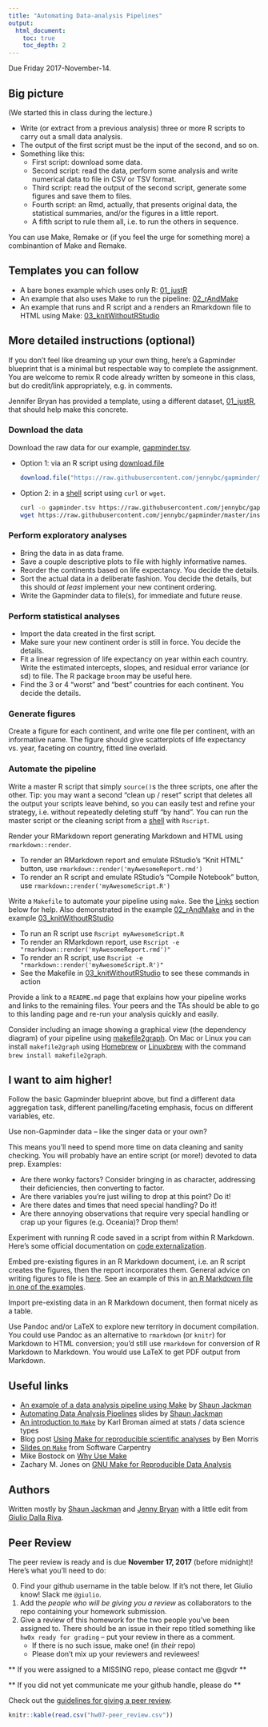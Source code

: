 ```yaml
---
title: "Automating Data-analysis Pipelines"
output:
  html_document:
    toc: true
    toc_depth: 2
---
```


Due Friday 2017-November-14.

## Big picture

(We started this in class during the lecture.)

  * Write (or extract from a previous analysis) three or more R scripts to carry out a small data analysis.
  * The output of the first script must be the input of the second, and so on.
  * Something like this:
    - First script: download some data.
    - Second script: read the data, perform some analysis and write numerical data to file in CSV or TSV format.
    - Third script: read the output of the second script, generate some figures and save them to files.
    - Fourth script: an Rmd, actually, that presents original data, the statistical summaries, and/or the figures in a little report.
    - A fifth script to rule them all, i.e. to run the others in sequence.
    
You can use Make, Remake or (if you feel the urge for something more) a combinantion of Make and Remake.

## Templates you can follow

+ A bare bones example which uses only R:
  [01_justR][]
+ An example that also uses Make to run the pipeline:
  [02_rAndMake][]
+ An example that runs and R script and a renders an Rmarkdown file to HTML using Make:
  [03_knitWithoutRStudio][]

[01_justR]: https://github.com/STAT545-UBC/STAT545-UBC.github.io/tree/master/automation10_holding-area/01_automation-example_just-r
[02_rAndMake]: https://github.com/STAT545-UBC/STAT545-UBC.github.io/tree/master/automation10_holding-area/02_automation-example_r-and-make
[03_knitWithoutRStudio]: https://github.com/STAT545-UBC/STAT545-UBC.github.io/tree/master/automation10_holding-area/03_automation-example_render-without-rstudio

## More detailed instructions (optional)

If you don't feel like dreaming up your own thing, here's a Gapminder blueprint that is a minimal but respectable way to complete the assignment. You are welcome to remix R code already written by someone in this class, but do credit/link appropriately, e.g. in comments.

Jennifer Bryan has provided a template, using a different dataset, [01_justR][], that should help make this concrete.

### Download the data

Download the raw data for our example, [gapminder.tsv][].

+ Option 1: via an R script using [download.file][]

    ```r
	download.file("https://raw.githubusercontent.com/jennybc/gapminder/master/inst/gapminder.tsv", destfile="gapminder.tsv")
    ```

+ Option 2: in a [shell](git09_shell.html) script using `curl` or `wget`.

    ```bash
    curl -o gapminder.tsv https://raw.githubusercontent.com/jennybc/gapminder/master/inst/gapminder.tsv
    wget https://raw.githubusercontent.com/jennybc/gapminder/master/inst/gapminder.tsv
    ```

[gapminder.tsv]: https://github.com/jennybc/gapminder/blob/master/inst/gapminder.tsv
[download.file]: http://stat.ethz.ch/R-manual/R-patched/library/utils/html/download.file.html

### Perform exploratory analyses

+ Bring the data in as data frame.
+ Save a couple descriptive plots to file with highly informative names.
+ Reorder the continents based on life expectancy. You decide the details.
+ Sort the actual data in a deliberate fashion. You decide the details, but this should *at least* implement your new continent ordering.
+ Write the Gapminder data to file(s), for immediate and future reuse.

### Perform statistical analyses

+ Import the data created in the first script.
+ Make sure your new continent order is still in force. You decide the details.
+ Fit a linear regression of life expectancy on year within each country. Write the estimated intercepts, slopes, and residual error variance (or sd) to file. The R package `broom` may be useful here.
+ Find the 3 or 4 "worst" and "best" countries for each continent. You decide the details.

### Generate figures

Create a figure for each continent, and write one file per continent, with an informative name. The figure should give scatterplots of life expectancy vs. year, faceting on country, fitted line overlaid.

### Automate the pipeline

Write a master R script that simply `source()`s the three scripts, one after the other. Tip: you may want a second "clean up / reset" script that deletes all the output your scripts leave behind, so you can easily test and refine your strategy, i.e. without repeatedly  deleting stuff "by hand". You can run the master script or the cleaning script from a [shell](git09_shell.html) with `Rscript`.

Render your RMarkdown report generating Markdown and HTML using `rmarkdown::render`.

+ To render an RMarkdown report and emulate RStudio's "Knit HTML" button, use
  `rmarkdown::render('myAwesomeReport.rmd')`
+ To render an R script and emulate RStudio's "Compile Notebook" button, use
  `rmarkdown::render('myAwesomeScript.R')`

Write a `Makefile` to automate your pipeline using `make`. See the [Links](#links) section below for help. Also demonstrated in the example [02_rAndMake][] and in the example [03_knitWithoutRStudio][]

+ To run an R script use `Rscript myAwesomeScript.R`
+ To render an RMarkdown report, use `Rscript -e "rmarkdown::render('myAwesomeReport.rmd')"`
+ To render an R script, use `Rscript -e "rmarkdown::render('myAwesomeScript.R')"`
+ See the Makefile in [03_knitWithoutRStudio][] to see these commands in action

Provide a link to a `README.md` page that explains how your pipeline works and links to the remaining files. Your peers and the TAs should be able to go to this landing page and re-run your analysis quickly and easily.

Consider including an image showing a graphical view (the dependency diagram) of your pipeline using [makefile2graph](https://github.com/lindenb/makefile2graph). On Mac or Linux you can install `makefile2graph` using [Homebrew](http://brew.sh) or [Linuxbrew](http://linuxbrew.sh) with the command `brew install makefile2graph`.

## I want to aim higher!

Follow the basic Gapminder blueprint above, but find a different data aggregation task, different panelling/faceting emphasis, focus on different variables, etc.

Use non-Gapminder data -- like the singer data or your own?

This means you'll need to spend more time on data cleaning and sanity checking. You will probably have an entire script (or more!) devoted to data prep. Examples:

+ Are there wonky factors? Consider bringing in as character, addressing their deficiencies, then converting to factor.
+ Are there variables you're just willing to drop at this point? Do it!
+ Are there dates and times that need special handling? Do it!
+ Are there annoying observations that require very special handling or crap up your figures (e.g. Oceania)? Drop them!

Experiment with running R code saved in a script from within R Markdown. Here's some official documentation on [code externalization](http://yihui.name/knitr/demo/externalization/).

Embed pre-existing figures in an R Markdown document, i.e. an R script creates the figures, then the report incorporates them. General advice on writing figures to file is [here](block017_write-figure-to-file.html). See an example of this in [an R Markdown file in one of the examples](https://github.com/jennybc/STAT545A_2013/blob/master/hw06_scaffolds/03_knitWithoutRStudio/03_doStuff.Rmd).

Import pre-existing data in an R Markdown document, then format nicely as a table.

Use Pandoc and/or LaTeX to explore new territory in document compilation. You could use Pandoc as an alternative to `rmarkdown` (or `knitr`) for Markdown to HTML conversion; you'd still use `rmarkdown` for conversion of R Markdown to Markdown. You would use LaTeX to get PDF output from Markdown.

## Useful links

+ [An example of a data analysis pipeline using Make](https://github.com/sjackman/makefile-example/) by [Shaun Jackman](http://sjackman.ca)
+ [Automating Data Analysis Pipelines](http://sjackman.ca/makefile-slides/) slides by [Shaun Jackman](http://sjackman.ca)
+ [An introduction to `Make`](http://kbroman.github.io/minimal_make/) by Karl Broman aimed at stats / data science types
+ Blog post [Using Make for reproducible scientific analyses](http://www.bendmorris.com/2013/09/using-make-for-reproducible-scientific.html) by Ben Morris
+ [Slides on `Make`](http://software-carpentry.org/v4/make/index.html) from Software Carpentry
+ Mike Bostock on [Why Use Make](http://bost.ocks.org/mike/make/)
+ Zachary M. Jones on [GNU Make for Reproducible Data Analysis](http://zmjones.com/make.html)

## Authors

Written mostly by [Shaun Jackman][] and [Jenny Bryan][] with a little edit from [Giulio Dalla Riva][].

[Shaun Jackman]: http://sjackman.ca/
[Jenny Bryan]: http://www.stat.ubc.ca/~jenny/
[Giulio Dalla Riva]: https://www.gvdallariva.net
[CC BY 3.0]: http://creativecommons.org/licenses/by/3.0/

## Peer Review


The peer review is ready and is due __November 17, 2017__ (before midnight)! Here's what you'll need to do:

0. Find your github username in the table below. If it's not there, let Giulio know! Slack me `@giulio`.
1. Add the _people who will be giving you a review_ as collaborators to the repo containing your homework submission.
2. Give a review of this homework for the two people you've been assigned to. There should be an issue in their repo titled something like `hw0x ready for grading` -- put your review in there as a comment.
    - If there is no such issue, make one! (in _their_ repo)
    - Please don't mix up your reviewers and reviewees!

** If you were assigned to a MISSING repo, please contact me @gvdr **

** If you did not yet communicate me your github handle, please do **

Check out the [guidelines for giving a peer review](http://stat545.com/peer-review02_peer-evaluation-guidelines.html).

```r
knitr::kable(read.csv("hw07-peer_review.csv"))
```
